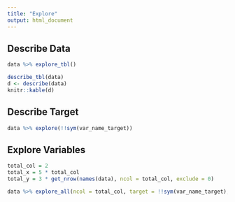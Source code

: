 ---
title: "Explore"
output: html_document
---

## Describe Data

```{r fig.height=3, echo=FALSE, message=FALSE, warning=FALSE}
data %>% explore_tbl()
```

```{r echo=FALSE, message=FALSE, warning=FALSE}
describe_tbl(data)
d <- describe(data)
knitr::kable(d)
```

## Describe Target

```{r echo=FALSE, fig.height=3, fig.width=5, message=FALSE, warning=FALSE}
data %>% explore(!!sym(var_name_target))
```

## Explore Variables

```{r, message=FALSE, warning=FALSE, include=FALSE}
total_col = 2
total_x = 5 * total_col
total_y = 3 * get_nrow(names(data), ncol = total_col, exclude = 0) 
```

```{r echo=FALSE, fig.height=total_y, fig.width=total_x, message=FALSE, warning=FALSE}
data %>% explore_all(ncol = total_col, target = !!sym(var_name_target), split = FALSE)
```
